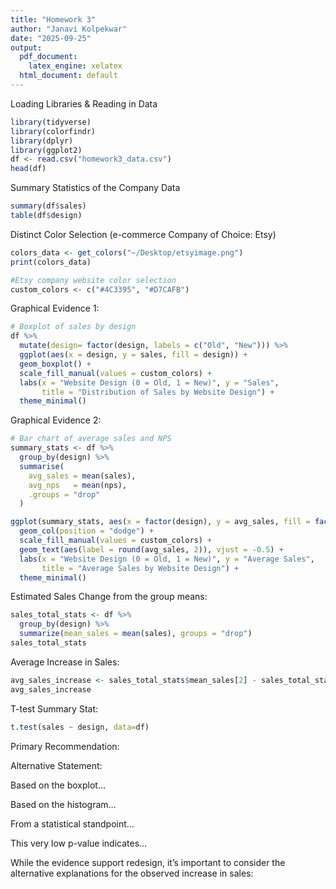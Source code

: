 ```yaml
---
title: "Homework 3"
author: "Janavi Kolpekwar"
date: "2025-09-25"
output:
  pdf_document:
    latex_engine: xelatex
  html_document: default
---
```


Loading Libraries & Reading in Data
```r
library(tidyverse)
library(colorfindr)
library(dplyr)
library(ggplot2)
df <- read.csv("homework3_data.csv")
head(df)
```

Summary Statistics of the Company Data
```r
summary(df$sales)
table(df$design)
```

Distinct Color Selection (e-commerce Company of Choice: Etsy)

```r
colors_data <- get_colors("~/Desktop/etsyimage.png")
print(colors_data)
```

```r
#Etsy company website color selection
custom_colors <- c("#4C3395", "#D7CAFB")
```


Graphical Evidence 1: 
```r
# Boxplot of sales by design
df %>%
  mutate(design= factor(design, labels = c("Old", "New"))) %>%
  ggplot(aes(x = design, y = sales, fill = design)) +
  geom_boxplot() +
  scale_fill_manual(values = custom_colors) +
  labs(x = "Website Design (0 = Old, 1 = New)", y = "Sales",
       title = "Distribution of Sales by Website Design") +
  theme_minimal()
```


Graphical Evidence 2: 
```r
# Bar chart of average sales and NPS
summary_stats <- df %>%
  group_by(design) %>%
  summarise(
    avg_sales = mean(sales),
    avg_nps   = mean(nps),
    .groups = "drop"
  )

ggplot(summary_stats, aes(x = factor(design), y = avg_sales, fill = factor(design))) +
  geom_col(position = "dodge") +
  scale_fill_manual(values = custom_colors) +
  geom_text(aes(label = round(avg_sales, 2)), vjust = -0.5) +
  labs(x = "Website Design (0 = Old, 1 = New)", y = "Average Sales",
       title = "Average Sales by Website Design") +
  theme_minimal()

```

Estimated Sales Change from the group means:
```r
sales_total_stats <- df %>%
  group_by(design) %>%
  summarize(mean_sales = mean(sales), groups = "drop")
sales_total_stats
```
Average Increase in Sales: 
```r
avg_sales_increase <- sales_total_stats$mean_sales[2] - sales_total_stats$mean_sales[1]
avg_sales_increase
```

T-test Summary Stat: 
```r
t.test(sales ~ design, data=df)
```

Primary Recommendation: 

Alternative Statement: 

Based on the boxplot...

Based on the histogram...

From a statistical standpoint...

This very low p-value indicates...

While the evidence support redesign, it's important to consider the alternative explanations for the observed increase in sales: 




